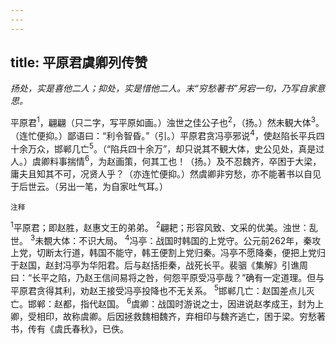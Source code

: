 ```yaml
---
---
---
```

title: 平原君虞卿列传赞
---



*扬处，实是喜他二人；抑处，实是惜他二人。末“穷愁著书”另宕一句，乃写自家意思。*

平原君<sup>1</sup>，翩翩（只二字，写平原如画。）浊世之佳公子也<sup>2</sup>，（扬。）然未観大体<sup>3</sup>。（连忙便抑。）鄙语曰：“利令智昏。”（引。）平原君贪冯亭邪说<sup>4</sup>，使赵陷长平兵四十余万众，邯郸几亡<sup>5</sup>。（“陷兵四十余万”，却只说其不観大体，史公见处，真是过人。）虞卿料事揣情<sup>6</sup>，为赵画策，何其工也！（扬。）及不忍魏齐，卒困于大梁，庸夫且知其不可，况贤人乎？（亦连忙便抑。）然虞卿非穷愁，亦不能著书以自见于后世云。（另出一笔，为自家吐气耳。）

<sup>注释</sup>

<sup>1</sup>平原君；即赵胜，赵惠文王的弟弟。
<sup>2</sup>翩耙；形容风致、文采的优美。浊世：乱世。
<sup>3</sup>未覩大体：不识大局。
<sup>4</sup>冯亭：战国时韩国的上党守。公元前262年，秦攻上党，切断太行道，韩国不能守，韩王便割上党归秦。冯亭不愿降秦，便把上党归于赵国，赵封冯亭为华阳君。后与赵括拒秦，战死长平。裴骃《集解》引谯周曰：“长平之陷，乃赵王信间易将之咎，何怨平原受冯亭哉？”确有一定道理。但与平原君贪得其利，劝赵王接受冯亭投降也不无关系。
<sup>5</sup>邯郸几亡：赵国差点儿灭亡。邯郸：赵都，指代赵国。
<sup>6</sup>虞卿：战国时游说之士，因进说赵孝成王，封为上卿，受相印，故称虞卿。后因拯救魏相魏齐，弃相印与魏齐逃亡，困于梁。穷愁著书，传有《虞氏春秋》，已佚。
